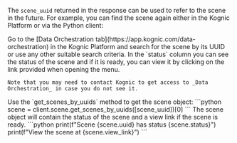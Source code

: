 
The `scene_uuid` returned in the response can be used to refer to the scene in the future. For example, you can find the scene again either in the Kognic Platform or via the Python client:

<Tabs>
  <TabItem value="platform" label="Kognic Platform" default>
    Go to the [Data Orchestration tab](https://app.kognic.com/data-orchestration) in the Kognic Platform and search for the scene by its UUID or use any other suitable search criteria.
    In the `status` column you can see the status of the scene and if it is ready, you can view it by clicking on the link provided when opening the menu. 
    
    Note that you may need to contact Kognic to get access to _Data Orchestration_ in case you do not see it.

  </TabItem>
  <TabItem value="python" label="Python" default>
    Use the `get_scenes_by_uuids` method to get the scene object:
    ```python
    scene = client.scene.get_scenes_by_uuids([scene_uuid])[0]
    ```
    The scene object will contain the status of the scene and a view link if the scene is ready.
    ```python
    print(f"Scene {scene.uuid} has status {scene.status}")
    print(f"View the scene at {scene.view_link}")
    ```
  </TabItem>
</Tabs>
